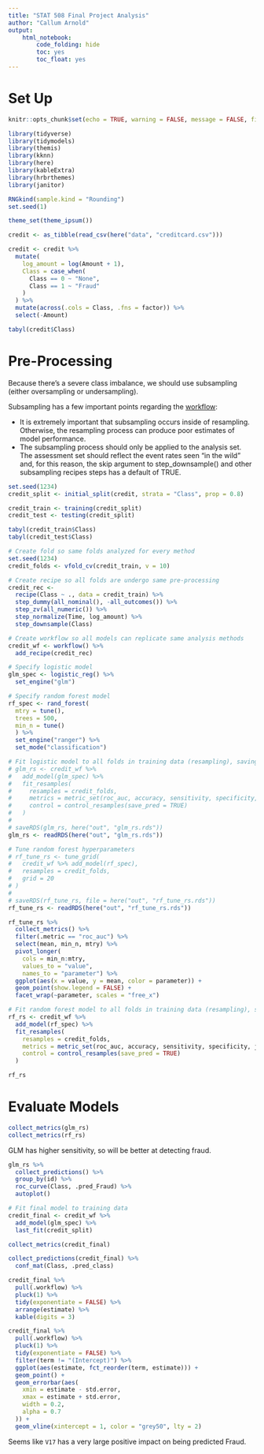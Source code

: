 ```yaml
---
title: "STAT 508 Final Project Analysis"
author: "Callum Arnold"
output:
    html_notebook:
        code_folding: hide
        toc: yes
        toc_float: yes
---
```


# Set Up

```r
knitr::opts_chunk$set(echo = TRUE, warning = FALSE, message = FALSE, fig.width = 14)
```

```r
library(tidyverse)
library(tidymodels)
library(themis)
library(kknn)
library(here)
library(kableExtra)
library(hrbrthemes)
library(janitor)

RNGkind(sample.kind = "Rounding")
set.seed(1)

theme_set(theme_ipsum())
```

```r
credit <- as_tibble(read_csv(here("data", "creditcard.csv")))
```

```r
credit <- credit %>%
  mutate(
    log_amount = log(Amount + 1),
    Class = case_when(
      Class == 0 ~ "None",
      Class == 1 ~ "Fraud"
    )
  ) %>%
  mutate(across(.cols = Class, .fns = factor)) %>%
  select(-Amount)
```


```r
tabyl(credit$Class)
```

# Pre-Processing

Because there's a severe class imbalance, we should use subsampling (either oversampling or undersampling).

Subsampling has a few important points regarding the [workflow](https://www.tidymodels.org/learn/models/sub-sampling/):

- It is extremely important that subsampling occurs inside of resampling. Otherwise, the resampling process can produce poor estimates of model performance.
- The subsampling process should only be applied to the analysis set. The assessment set should reflect the event rates seen “in the wild” and, for this reason, the skip argument to step_downsample() and other subsampling recipes steps has a default of TRUE.

```r
set.seed(1234)
credit_split <- initial_split(credit, strata = "Class", prop = 0.8)

credit_train <- training(credit_split)
credit_test <- testing(credit_split)

tabyl(credit_train$Class)
tabyl(credit_test$Class)
```

```r
# Create fold so same folds analyzed for every method
set.seed(1234)
credit_folds <- vfold_cv(credit_train, v = 10)
```

```r
# Create recipe so all folds are undergo same pre-processing
credit_rec <- 
  recipe(Class ~ ., data = credit_train) %>%
  step_dummy(all_nominal(), -all_outcomes()) %>%
  step_zv(all_numeric()) %>%
  step_normalize(Time, log_amount) %>%
  step_downsample(Class)

# Create workflow so all models can replicate same analysis methods
credit_wf <- workflow() %>%
  add_recipe(credit_rec)
```

```r
# Specify logistic model
glm_spec <- logistic_reg() %>%
  set_engine("glm")

# Specify random forest model
rf_spec <- rand_forest(
  mtry = tune(),
  trees = 500,
  min_n = tune()
  ) %>%
  set_engine("ranger") %>%
  set_mode("classification")
```

```r
# Fit logistic model to all folds in training data (resampling), saving certain metrics
# glm_rs <- credit_wf %>%
#   add_model(glm_spec) %>%
#   fit_resamples(
#     resamples = credit_folds,
#     metrics = metric_set(roc_auc, accuracy, sensitivity, specificity, j_index),
#     control = control_resamples(save_pred = TRUE)
#   )
# 
# saveRDS(glm_rs, here("out", "glm_rs.rds"))
glm_rs <- readRDS(here("out", "glm_rs.rds"))
```

```r
# Tune random forest hyperparameters
# rf_tune_rs <- tune_grid(
#   credit_wf %>% add_model(rf_spec),
#   resamples = credit_folds,
#   grid = 20
# )
# 
# saveRDS(rf_tune_rs, file = here("out", "rf_tune_rs.rds"))
rf_tune_rs <- readRDS(here("out", "rf_tune_rs.rds"))
```

```r
rf_tune_rs %>%
  collect_metrics() %>%
  filter(.metric == "roc_auc") %>%
  select(mean, min_n, mtry) %>%
  pivot_longer(
    cols = min_n:mtry, 
    values_to = "value",
    names_to = "parameter") %>%
  ggplot(aes(x = value, y = mean, color = parameter)) +
  geom_point(show.legend = FALSE) +
  facet_wrap(~parameter, scales = "free_x")
```

```r
# Fit random forest model to all folds in training data (resampling), saving certain metrics
rf_rs <- credit_wf %>%
  add_model(rf_spec) %>%
  fit_resamples(
    resamples = credit_folds,
    metrics = metric_set(roc_auc, accuracy, sensitivity, specificity, j_index),
    control = control_resamples(save_pred = TRUE)
  )

rf_rs
```

# Evaluate Models

```r
collect_metrics(glm_rs)
collect_metrics(rf_rs)
```

GLM has higher sensitivity, so will be better at detecting fraud.

```r
glm_rs %>%
  collect_predictions() %>%
  group_by(id) %>%
  roc_curve(Class, .pred_Fraud) %>%
  autoplot()
```

```r
# Fit final model to training data
credit_final <- credit_wf %>%
  add_model(glm_spec) %>%
  last_fit(credit_split)

collect_metrics(credit_final)

collect_predictions(credit_final) %>%
  conf_mat(Class, .pred_class)
```

```r
credit_final %>%
  pull(.workflow) %>%
  pluck(1) %>%
  tidy(exponentiate = FALSE) %>%
  arrange(estimate) %>%
  kable(digits = 3)
```

```r
credit_final %>%
  pull(.workflow) %>%
  pluck(1) %>%
  tidy(exponentiate = FALSE) %>%
  filter(term != "(Intercept)") %>%
  ggplot(aes(estimate, fct_reorder(term, estimate))) +
  geom_point() +
  geom_errorbar(aes(
    xmin = estimate - std.error,
    xmax = estimate + std.error,
    width = 0.2,
    alpha = 0.7
  )) +
  geom_vline(xintercept = 1, color = "grey50", lty = 2)
```

Seems like `V17` has a very large positive impact on being predicted Fraud.